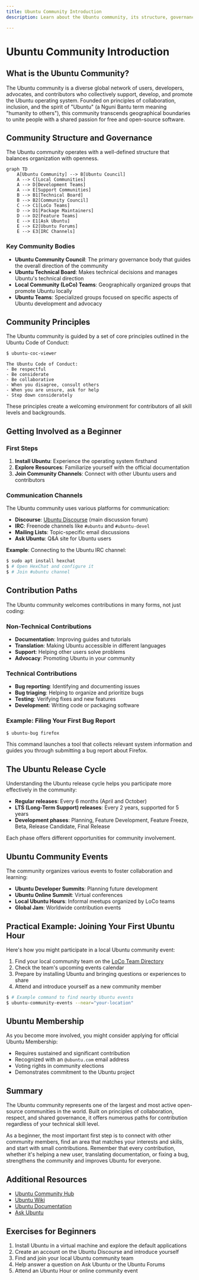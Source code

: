```yaml
---
title: Ubuntu Community Introduction
description: Learn about the Ubuntu community, its structure, governance, and how to get involved as a beginner

---
```


# Ubuntu Community Introduction

## What is the Ubuntu Community?

The Ubuntu community is a diverse global network of users, developers, advocates, and contributors who collectively support, develop, and promote the Ubuntu operating system. Founded on principles of collaboration, inclusion, and the spirit of "Ubuntu" (a Nguni Bantu term meaning "humanity to others"), this community transcends geographical boundaries to unite people with a shared passion for free and open-source software.

## Community Structure and Governance

The Ubuntu community operates with a well-defined structure that balances organization with openness.

```mermaid
graph TD
    A[Ubuntu Community] --> B[Ubuntu Council]
    A --> C[Local Communities]
    A --> D[Development Teams]
    A --> E[Support Communities]
    B --> B1[Technical Board]
    B --> B2[Community Council]
    C --> C1[LoCo Teams]
    D --> D1[Package Maintainers]
    D --> D2[Feature Teams]
    E --> E1[Ask Ubuntu]
    E --> E2[Ubuntu Forums]
    E --> E3[IRC Channels]
```

### Key Community Bodies

- **Ubuntu Community Council**: The primary governance body that guides the overall direction of the community
- **Ubuntu Technical Board**: Makes technical decisions and manages Ubuntu's technical direction
- **Local Community (LoCo) Teams**: Geographically organized groups that promote Ubuntu locally
- **Ubuntu Teams**: Specialized groups focused on specific aspects of Ubuntu development and advocacy

## Community Principles

The Ubuntu community is guided by a set of core principles outlined in the Ubuntu Code of Conduct:

```bash
$ ubuntu-coc-viewer
```

```
The Ubuntu Code of Conduct:
- Be respectful
- Be considerate
- Be collaborative
- When you disagree, consult others
- When you are unsure, ask for help
- Step down considerately
```

These principles create a welcoming environment for contributors of all skill levels and backgrounds.

## Getting Involved as a Beginner

### First Steps

1. **Install Ubuntu**: Experience the operating system firsthand
2. **Explore Resources**: Familiarize yourself with the official documentation
3. **Join Community Channels**: Connect with other Ubuntu users and contributors

### Communication Channels

The Ubuntu community uses various platforms for communication:

- **Discourse**: [Ubuntu Discourse](https://discourse.ubuntu.com) (main discussion forum)
- **IRC**: Freenode channels like `#ubuntu` and `#ubuntu-devel`
- **Mailing Lists**: Topic-specific email discussions
- **Ask Ubuntu**: Q&A site for Ubuntu users

**Example**: Connecting to the Ubuntu IRC channel:

```bash
$ sudo apt install hexchat
$ # Open HexChat and configure it
$ # Join #ubuntu channel
```

## Contribution Paths

The Ubuntu community welcomes contributions in many forms, not just coding:

### Non-Technical Contributions

- **Documentation**: Improving guides and tutorials
- **Translation**: Making Ubuntu accessible in different languages
- **Support**: Helping other users solve problems
- **Advocacy**: Promoting Ubuntu in your community

### Technical Contributions

- **Bug reporting**: Identifying and documenting issues
- **Bug triaging**: Helping to organize and prioritize bugs
- **Testing**: Verifying fixes and new features
- **Development**: Writing code or packaging software

### Example: Filing Your First Bug Report

```bash
$ ubuntu-bug firefox
```

This command launches a tool that collects relevant system information and guides you through submitting a bug report about Firefox.

## The Ubuntu Release Cycle

Understanding the Ubuntu release cycle helps you participate more effectively in the community:

- **Regular releases**: Every 6 months (April and October)
- **LTS (Long-Term Support) releases**: Every 2 years, supported for 5 years
- **Development phases**: Planning, Feature Development, Feature Freeze, Beta, Release Candidate, Final Release

Each phase offers different opportunities for community involvement.

## Ubuntu Community Events

The community organizes various events to foster collaboration and learning:

- **Ubuntu Developer Summits**: Planning future development
- **Ubuntu Online Summit**: Virtual conferences
- **Local Ubuntu Hours**: Informal meetups organized by LoCo teams
- **Global Jam**: Worldwide contribution events

## Practical Example: Joining Your First Ubuntu Hour

Here's how you might participate in a local Ubuntu community event:

1. Find your local community team on the [LoCo Team Directory](https://loco.ubuntu.com/teams/)
2. Check the team's upcoming events calendar
3. Prepare by installing Ubuntu and bringing questions or experiences to share
4. Attend and introduce yourself as a new community member

```bash
$ # Example command to find nearby Ubuntu events
$ ubuntu-community-events --near="your-location"
```

## Ubuntu Membership

As you become more involved, you might consider applying for official Ubuntu Membership:

- Requires sustained and significant contribution
- Recognized with an `@ubuntu.com` email address
- Voting rights in community elections
- Demonstrates commitment to the Ubuntu project

## Summary

The Ubuntu community represents one of the largest and most active open-source communities in the world. Built on principles of collaboration, respect, and shared governance, it offers numerous paths for contribution regardless of your technical skill level.

As a beginner, the most important first step is to connect with other community members, find an area that matches your interests and skills, and start with small contributions. Remember that every contribution, whether it's helping a new user, translating documentation, or fixing a bug, strengthens the community and improves Ubuntu for everyone.

## Additional Resources

- [Ubuntu Community Hub](https://discourse.ubuntu.com)
- [Ubuntu Wiki](https://wiki.ubuntu.com)
- [Ubuntu Documentation](https://help.ubuntu.com)
- [Ask Ubuntu](https://askubuntu.com)

## Exercises for Beginners

1. Install Ubuntu in a virtual machine and explore the default applications
2. Create an account on the Ubuntu Discourse and introduce yourself
3. Find and join your local Ubuntu community team
4. Help answer a question on Ask Ubuntu or the Ubuntu Forums
5. Attend an Ubuntu Hour or online community event